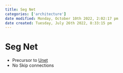 ```yaml
---
title: Seg Net
categories: ['architecture']
date modified: Monday, October 10th 2022, 2:02:17 pm
date created: Tuesday, July 26th 2022, 8:33:15 pm
---
```


# Seg Net
- Precursor to [Unet](Unet.qmd)
- No Skip connections



